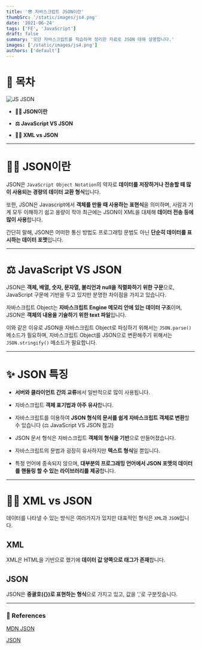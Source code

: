 ```yaml
---
title: '😎 자바스크립트 JSON이란'
thumbSrc: '/static/images/js4.png'
date: '2021-06-24'
tags: ['FE', 'JavaScript']
draft: false
summary: '모던 자바스크립트를 학습하며 정리한 자료로 JSON 대해 설명합니다.'
images: ['/static/images/js4.png']
authors: ['default']
---
```


# 📌 목차

![JS JSON](/static/images/js4.png)

- **💁🏻 JSON이란**

- **⚖️ JavaScript VS JSON**

- **🤷🏻 XML vs JSON**

---

# 💁🏻 JSON이란

JSON은 `JavaScript Object Notation`의 약자로 **데이터를 저장하거나 전송할 때 많이 사용되는 경량의 데이터 교환 형식**입니다.

또한, JSON은 Javascript에서 **객체를 만들 때 사용하는 표현식**을 의미하며, 사람과 기계 모두 이해하기 쉽고 용량이 작아 최근에는 JSON이 XML을 대체해 **데이터 전송 등에 많이 사용**합니다.

간단히 말해, JSON은 어떠한 통신 방법도 프로그래밍 문법도 아닌 **단순히 데이터를 표시하는 데이터 포맷**입니다.

---

# ⚖️ JavaScript VS JSON

JSON은 **객체, 배열, 숫자, 문자열, 불리언과 null을 직렬화하기 위한 구문**으로, JavaScript 구문에 기반을 두고 있지만 분명한 차이점을 가지고 있습니다.

자바스크립트 Object는 **자바스크립트 Engine 메모리 안에 있는 데이터 구조**이며, JSON은 **객체의 내용을 기술하기 위한 text 파일**입니다.

이와 같은 이유로 JSON을 자바스크립트 Object로 파싱하기 위해서는 `JSON.parse()` 메소드가 필요하며, 자바스크립트 Object를 JSON으로 변환해주기 위해서는 `JSON.stringify()` 메소드가 필요합니다.

---

# ✨ JSON 특징

- **서버와 클라이언트 간의 교류**에서 일반적으로 많이 사용됩니다.

- 자바스크립트 **객체 표기법과 아주 유사**합니다.

- 자바스크립트를 이용하여 **JSON 형식의 문서를 쉽게 자바스크립트 객체로 변환**할 수 있습니다 (⚖️ JavaScript VS JSON 참고)

- JSON 문서 형식은 자바스크립트 **객체의 형식을 기반**으로 만들어졌습니다.

- 자바스크립트의 문법과 굉장히 유사하지만 **텍스트 형식**일 뿐입니다.

- 특정 언어에 종속되지 않으며, **대부분의 프로그래밍 언어에서 JSON 포맷의 데이터를 핸들링 할 수 있는 라이브러리를 제공**합니다.

---

# 🤷🏻 XML vs JSON

데이터를 나타낼 수 있는 방식은 여러가지가 있지만 대표적인 형식은 `XML`과 `JSON`입니다.

## XML

XML은 HTML을 기반으로 했기에 **데이터 값 양쪽으로 태그가 존재**합니다.

## JSON

JSON은 **중괄호({})로 표현하는 형식**으로 가지고 있고, 값을 ','로 구분짓습니다.

---

### 🔗 References

[MDN JSON](https://developer.mozilla.org/ko/docs/Web/JavaScript/Reference/Global_Objects/JSON)

[JSON](https://wikidocs.net/22330)
